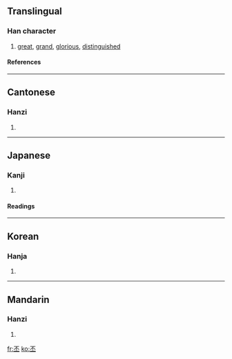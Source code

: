 ==Translingual==
===Han character===
{{Han char|rn=1|rad=一|as=04|sn=5|four=1010<sub>9</sub>|canj=一火一 (MFM)}}
# [[great]], [[grand]], [[glorious]], [[distinguished]]
====References====
{{Han ref|kx=0077.100|dkj=00030|dj=0155.010|hdz=10015.010|uh=4E15|ud=19989|bh=A541|bd=42305}}
----
==Cantonese==
===Hanzi===
{{yue-hanzi|jyut=|y=pei1}}
# {{defn|Cantonese}}
----
==Japanese==
===Kanji===
{{ja-kanji|grade=|rs=一04}}
# {{defn|Japanese}}
====Readings====
{{ja-readings|on=[[ひ]] (hi)|kun=[[おおきい]] (ookii)}}
----
==Korean==
===Hanja===
{{ko-hanja|hangeul=비|rv=bi|mr=pi}}
# {{defn|Korean}}
----
==Mandarin==
===Hanzi===
{{cmn-hanzi|pin=[[liǎng]] (liang3), [[liàng]] (liang4), [[pī]] (pi1)|wg=liang<sup>3</sup>, liang<sup>4</sup>, p'i<sup>1</sup>}}
# {{defn|Mandarin}}

[[fr:丕]]
[[ko:丕]]